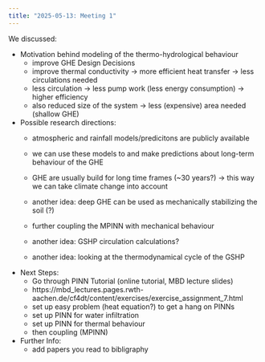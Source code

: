 ```yaml
---
title: "2025-05-13: Meeting 1"
---
```


We discussed:

- Motivation behind modeling of the thermo-hydrological behaviour
    - improve GHE Design Decisions
    - improve thermal conductivity -> more efficient heat transfer -> less circulations needed
    - less circulation -> less pump work (less energy consumption) -> higher efficiency
    - also reduced size of the system -> less (expensive) area needed (shallow GHE)

- Possible research directions:
    - atmospheric and rainfall models/predicitons are publicly available
    - we can use these models to and make predictions about long-term behaviour of the GHE
    - GHE are usually build for long time frames (~30 years?) -> this way we can take climate change into account

    - another idea: deep GHE can be used as mechanically stabilizing the soil (?)
    - further coupling the MPINN with mechanical behaviour

    - another idea: GSHP circulation calculations?
    - another idea: looking at the thermodynamical cycle of the GSHP

- Next Steps:
    - Go through PINN Tutorial (online tutorial, MBD lecture slides)
    - https://mbd_lectures.pages.rwth-aachen.de/cf4dt/content/exercises/exercise_assignment_7.html
    - set up easy problem (heat equation?) to get a hang on PINNs
    - set up PINN for water infiltration
    - set up PINN for thermal behaviour
    - then coupling (MPINN)


- Further Info:
    - add papers you read to bibligraphy
